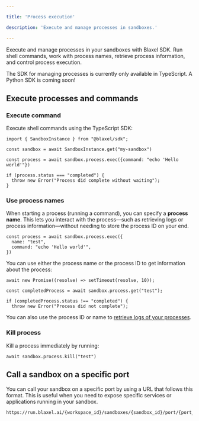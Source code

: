 ```yaml
---

title: 'Process execution'

description: 'Execute and manage processes in sandboxes.'

---
```


Execute and manage processes in your sandboxes with Blaxel SDK. Run shell commands, work with process names, retrieve process information, and control process execution.

<Warning>The SDK for managing processes is currently only available in TypeScript. A Python SDK is coming soon!</Warning>

## Execute processes and commands

### Execute command

Execute shell commands using the TypeScript SDK:

```tsx
import { SandboxInstance } from "@blaxel/sdk";

const sandbox = await SandboxInstance.get("my-sandbox")

const process = await sandbox.process.exec({command: "echo 'Hello world'"})

if (process.status === "completed") {
  throw new Error("Process did complete without waiting");
}
```

### Use process names

When starting a process (running a command), you can specify a **process name**. This lets you interact with the process—such as retrieving logs or process information—without needing to store the process ID on your end.

```tsx
const process = await sandbox.process.exec({
  name: "test",
  command: "echo 'Hello world'",
})
```

You can use either the process name or the process ID to get information about the process:

```tsx
await new Promise((resolve) => setTimeout(resolve, 10));

const completedProcess = await sandbox.process.get("test");

if (completedProcess.status !== "completed") {
  throw new Error("Process did not complete");
```

You can also use the process ID or name to [retrieve logs of your processes](Log-streaming).

### Kill process

Kill a process immediately by running:

```tsx
await sandbox.process.kill("test")
```

## Call a sandbox on a specific port

You can call your sandbox on a specific port by using a URL that follows this format. This is useful when you need to expose specific services or applications running in your sandbox.

```bash
https://run.blaxel.ai/{workspace_id}/sandboxes/{sandbox_id}/port/{port_number}
```